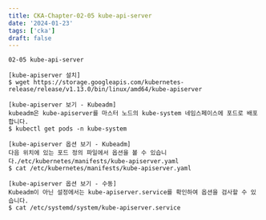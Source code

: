 ```yaml
---
title: CKA-Chapter-02-05 kube-api-server
date: '2024-01-23'
tags: ['cka']
draft: false
---
```


```
02-05 kube-api-server
```

```
[kube-apiserver 설치]
$ wget https://storage.googleapis.com/kubernetes-release/release/v1.13.0/bin/linux/amd64/kube-apiserver
```
```
[kube-apiserver 보기 - Kubeadm]
kubeadm은 kube-apiserver를 마스터 노드의 kube-system 네임스페이스에 포드로 배포합니다.
$ kubectl get pods -n kube-system
```
``` 
[kube-apiserver 옵션 보기 - Kubeadm]
다음 위치에 있는 포드 정의 파일에서 옵션을 볼 수 있습니다./etc/kubernetes/manifests/kube-apiserver.yaml
$ cat /etc/kubernetes/manifests/kube-apiserver.yaml
```
```
[kube-apiserver 옵션 보기 - 수동]
Kubeadm이 아닌 설정에서는 kube-apiserver.service를 확인하여 옵션을 검사할 수 있습니다.
$ cat /etc/systemd/system/kube-apiserver.service
```